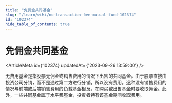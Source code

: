 ```yaml
---
title: "免佣金共同基金"
slug: "/learn/wiki/no-transaction-fee-mutual-fund-102374"
id: "102374"
hide_table_of_contents: true
---
```



# 免佣金共同基金

<ArticleMeta id={102374} updatedAt={'2023-09-26 13:59:00'} />
<div className='border-solid border-b border-t-0 my-4 border-[var(--ifm-color-gray-300)]' />

无费用基金是指股票无佣金或销售费用的情况下出售的共同基金。由于股票直接由投资公司分销，而不是通过第二方进行分销，所以没有费用。这种没有销售费用的情况与前端或后端销售费用的负载基金相反，在购买或出售基金时要收取佣金。此外，一些共同基金属于水平费基金，投资者持有该基金期间收取费用。
